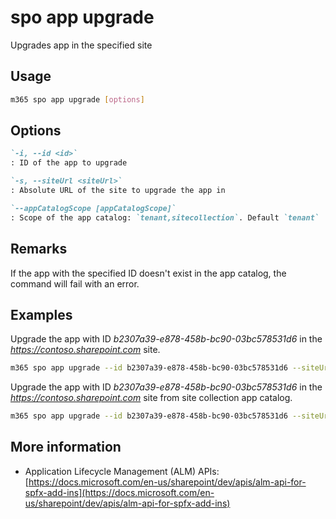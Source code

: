 
# spo app upgrade

Upgrades app in the specified site

## Usage

```sh
m365 spo app upgrade [options]
```

## Options

```md definition-list
`-i, --id <id>`
: ID of the app to upgrade

`-s, --siteUrl <siteUrl>`
: Absolute URL of the site to upgrade the app in

`--appCatalogScope [appCatalogScope]`
: Scope of the app catalog: `tenant,sitecollection`. Default `tenant`
```

<Global />

## Remarks

If the app with the specified ID doesn't exist in the app catalog, the command will fail with an error.

## Examples

Upgrade the app with ID _b2307a39-e878-458b-bc90-03bc578531d6_ in the _https://contoso.sharepoint.com_ site.

```sh
m365 spo app upgrade --id b2307a39-e878-458b-bc90-03bc578531d6 --siteUrl https://contoso.sharepoint.com
```

Upgrade the app with ID _b2307a39-e878-458b-bc90-03bc578531d6_ in the _https://contoso.sharepoint.com_ site from site collection app catalog.

```sh
m365 spo app upgrade --id b2307a39-e878-458b-bc90-03bc578531d6 --siteUrl https://contoso.sharepoint.com --appCatalogScope sitecollection
```

## More information

- Application Lifecycle Management (ALM) APIs: [https://docs.microsoft.com/en-us/sharepoint/dev/apis/alm-api-for-spfx-add-ins](https://docs.microsoft.com/en-us/sharepoint/dev/apis/alm-api-for-spfx-add-ins)
